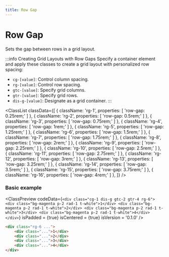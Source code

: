 ```yaml
---
title: Row Gap
---
```



# Row Gap

Sets the gap between rows in a grid layout.

:::info Creating Grid Layouts with Row Gaps
Specify a container element and apply these classes to create a grid layout with personalized row spacing:

- `cg-[value]`: Control column spacing.
- `rg-[value]`: Control row spacing.
- `gtc-[value]`: Specify grid columns.
- `gtr-[value]`: Specify grid rows.
- `dis-g-[value]`: Designate as a grid container.
:::


<ClassList
  classData={[
    {
      className: 'rg-1',
      properties: [
        'row-gap: 0.25rem;'
      ]
    },
    {
      className: 'rg-2',
      properties: [
        'row-gap: 0.5rem;'
      ]
    },
    {
      className: 'rg-3',
      properties: [
        'row-gap: 0.75rem;'
      ]
    },
    {
      className: 'rg-4',
      properties: [
        'row-gap: 1rem;'
      ]
    },
    {
      className: 'rg-5',
      properties: [
        'row-gap: 1.25rem;'
      ]
    },
    {
      className: 'rg-6',
      properties: [
        'row-gap: 1.5rem;'
      ]
    },
    {
      className: 'rg-7',
      properties: [
        'row-gap: 1.75rem;'
      ]
    },
    {
      className: 'rg-8',
      properties: [
        'row-gap: 2rem;'
      ]
    },
    {
      className: 'rg-9',
      properties: [
        'row-gap: 2.25rem;'
      ]
    },
    {
      className: 'rg-10',
      properties: [
        'row-gap: 2.5rem;'
      ]
    },
    {
      className: 'rg-11',
      properties: [
        'row-gap: 2.75rem;'
      ]
    },
    {
      className: 'rg-12',
      properties: [
        'row-gap: 3rem;'
      ]
    },
    {
      className: 'rg-13',
      properties: [
        'row-gap: 3.25rem;'
      ]
    },
    {
      className: 'rg-14',
      properties: [
        'row-gap: 3.5rem;'
      ]
    },
    {
      className: 'rg-15',
      properties: [
        'row-gap: 3.75rem;'
      ]
    },
    {
      className: 'rg-16',
      properties: [
        'row-gap: 4rem;'
      ]
    },
  ]}
/>

### Basic example

<ClassPreview
  codeData={`
    <div class="cg-1 dis-g gtc-2 gtr-4 rg-6">
        <div class="bg-magenta p-2 rad-1 t-white">1</div>
        <div class="bg-magenta p-2 rad-1 t-white">2</div>
        <div class="bg-magenta p-2 rad-1 t-white">3</div>
        <div class="bg-magenta p-2 rad-1 t-white">4</div>
    </div>
  `}
  isPadded = {true}
  isCentered = {true}
  isVersion = '0.1.0'
/>

```html
<div class="rg-6 ...">
    <div class="...">1</div>
    <div class="...">2</div>
    <div class="...">3</div>
    <div class="...">4</div>
</div>
```